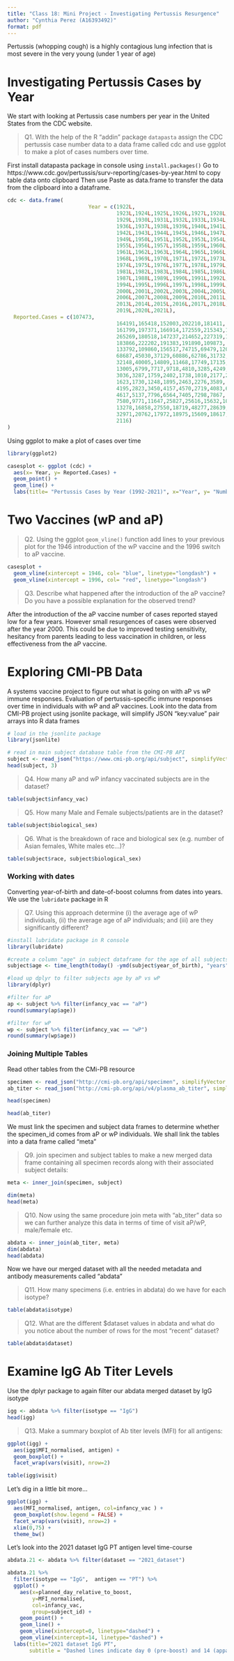 ```yaml
---
title: "Class 18: Mini Project - Investigating Pertussis Resurgence"
author: "Cynthia Perez (A16393492)"
format: pdf
---
```


Pertussis (whopping cough) is a highly contagious lung infection that is most severe in the very young (under 1 year of age)

# Investigating Pertussis Cases by Year

We start with looking at Pertussis case numbers per year in the United States from the CDC website.

> Q1. With the help of the R “addin” package `datapasta` assign the CDC pertussis case number data to a data frame called cdc and use ggplot to make a plot of cases numbers over time.

First install datapasta package in console using `install.packages()`
Go to https://www.cdc.gov/pertussis/surv-reporting/cases-by-year.html to copy table data onto clipboard
Then use Paste as data.frame to transfer the data from the clipboard into a dataframe.
```r
cdc <- data.frame(
                          Year = c(1922L,
                                   1923L,1924L,1925L,1926L,1927L,1928L,
                                   1929L,1930L,1931L,1932L,1933L,1934L,1935L,
                                   1936L,1937L,1938L,1939L,1940L,1941L,
                                   1942L,1943L,1944L,1945L,1946L,1947L,1948L,
                                   1949L,1950L,1951L,1952L,1953L,1954L,
                                   1955L,1956L,1957L,1958L,1959L,1960L,
                                   1961L,1962L,1963L,1964L,1965L,1966L,1967L,
                                   1968L,1969L,1970L,1971L,1972L,1973L,
                                   1974L,1975L,1976L,1977L,1978L,1979L,1980L,
                                   1981L,1982L,1983L,1984L,1985L,1986L,
                                   1987L,1988L,1989L,1990L,1991L,1992L,1993L,
                                   1994L,1995L,1996L,1997L,1998L,1999L,
                                   2000L,2001L,2002L,2003L,2004L,2005L,
                                   2006L,2007L,2008L,2009L,2010L,2011L,2012L,
                                   2013L,2014L,2015L,2016L,2017L,2018L,
                                   2019L,2020L,2021L),
  Reported.Cases = c(107473,
                                   164191,165418,152003,202210,181411,
                                   161799,197371,166914,172559,215343,179135,
                                   265269,180518,147237,214652,227319,103188,
                                   183866,222202,191383,191890,109873,
                                   133792,109860,156517,74715,69479,120718,
                                   68687,45030,37129,60886,62786,31732,28295,
                                   32148,40005,14809,11468,17749,17135,
                                   13005,6799,7717,9718,4810,3285,4249,
                                   3036,3287,1759,2402,1738,1010,2177,2063,
                                   1623,1730,1248,1895,2463,2276,3589,
                                   4195,2823,3450,4157,4570,2719,4083,6586,
                                   4617,5137,7796,6564,7405,7298,7867,
                                   7580,9771,11647,25827,25616,15632,10454,
                                   13278,16858,27550,18719,48277,28639,
                                   32971,20762,17972,18975,15609,18617,6124,
                                   2116)
)
```

Using ggplot to make a plot of cases over time
```r
library(ggplot2)

casesplot <- ggplot (cdc) +
  aes(x= Year, y= Reported.Cases) +
  geom_point() +
  geom_line() +
  labs(title= "Pertussis Cases by Year (1992-2021)", x="Year", y= "Number of cases")
```


# Two Vaccines (wP and aP)

> Q2. Using the ggplot `geom_vline()` function add lines to your previous plot for the 1946 introduction of the wP vaccine and the 1996 switch to aP vaccine.

```r
casesplot + 
  geom_vline(xintercept = 1946, col= "blue", linetype="longdash") + 
  geom_vline(xintercept = 1996, col= "red", linetype="longdash")
```
> Q3. Describe what happened after the introduction of the aP vaccine? Do you have a possible explanation for the observed trend?

After the introduction of the aP vaccine number of cases reported stayed low for a few years. However small resurgences of cases were observed after the year 2000. This could be due to improved testing sensitivity, hesitancy from parents leading to less vaccination in children, or less effectiveness from the aP vaccine. 

# Exploring CMI-PB Data

A systems vaccine project to figure out what is going on with aP vs wP immune responses. 
Evaluation of pertussis-specific immune responses over time in individuals with wP and aP vaccines. Look into the data from CMI-PB project using jsonlite package, will simplify JSON "key:value" pair arrays into R data frames
 
```r
# load in the jsonlite package
library(jsonlite)

# read in main subject database table from the CMI-PB API
subject <- read_json("https://www.cmi-pb.org/api/subject", simplifyVector = TRUE)
head(subject, 3)
```
 
 > Q4. How many aP and wP infancy vaccinated subjects are in the dataset?
 
```r
table(subject$infancy_vac)
```
 > Q5. How many Male and Female subjects/patients are in the dataset?

```r
table(subject$biological_sex)
```
> Q6. What is the breakdown of race and biological sex (e.g. number of Asian females, White males etc…)?

```r
table(subject$race, subject$biological_sex)
```

### Working with dates
Converting year-of-birth and date-of-boost columns from dates into years. We use the `lubridate` package in R

> Q7. Using this approach determine (i) the average age of wP individuals, (ii) the average age of aP individuals; and (iii) are they significantly different?

```r
#install lubridate package in R console
library(lubridate)

#create a column "age" in subject dataframe for the age of all subjects in years
subject$age <- time_length(today() -ymd(subject$year_of_birth), "years")
```

```r
#load up dplyr to filter subjects age by aP vs wP
library(dplyr)

#filter for aP
ap <- subject %>% filter(infancy_vac == "aP")
round(summary(ap$age))

#filter for wP
wp <- subject %>% filter(infancy_vac == "wP")
round(summary(wp$age))

```

### Joining Multiple Tables

Read other tables from the CMi-PB resource
```r
specimen <- read_json("http://cmi-pb.org/api/specimen", simplifyVector = T)
ab_titer <- read_json("http://cmi-pb.org/api/v4/plasma_ab_titer", simplifyVector = T)
```

```r
head(specimen)
```
```r
head(ab_titer)
```
We must link the specimen and subject data frames to determine whether the specimen_id comes from aP or wP individuals. We shall link the tables into a data frame called "meta"

> Q9. join specimen and subject tables to make a new merged data frame containing all specimen records along with their associated subject details:

```r
meta <- inner_join(specimen, subject)

dim(meta)
head(meta)
```

> Q10. Now using the same procedure join meta with "ab_titer" data so we can further analyze this data in terms of time of visit aP/wP, male/female etc.

```r
abdata <- inner_join(ab_titer, meta)
dim(abdata)
head(abdata)
```
Now we have our merged dataset with all the needed metadata and antibody measurements called "abdata"

> Q11. How many specimens (i.e. entries in abdata) do we have for each isotype?

```r
table(abdata$isotype)
```
> Q12. What are the different $dataset values in abdata and what do you notice about the number of rows for the most “recent” dataset?

```r
table(abdata$dataset)
```

# Examine IgG Ab Titer Levels

Use the dplyr package to again filter our abdata merged dataset by IgG isotype
```r
igg <- abdata %>% filter(isotype == "IgG")
head(igg)
```

>Q13. Make a summary boxplot of Ab titer levels (MFI) for all antigens:

```r
ggplot(igg) +
  aes(igg$MFI_normalised, antigen) +
  geom_boxplot() +
  facet_wrap(vars(visit), nrow=2)
```

```r
table(igg$visit)
```

Let's dig in a little bit more...

```r
ggplot(igg) +
  aes(MFI_normalised, antigen, col=infancy_vac ) +
  geom_boxplot(show.legend = FALSE) + 
  facet_wrap(vars(visit), nrow=2) +
  xlim(0,75) +
  theme_bw()
```

Let's look into the 2021 dataset IgG PT antigen level time-course

```r
abdata.21 <- abdata %>% filter(dataset == "2021_dataset")

abdata.21 %>% 
  filter(isotype == "IgG",  antigen == "PT") %>%
  ggplot() +
    aes(x=planned_day_relative_to_boost,
        y=MFI_normalised,
        col=infancy_vac,
        group=subject_id) +
    geom_point() +
    geom_line() +
    geom_vline(xintercept=0, linetype="dashed") +
    geom_vline(xintercept=14, linetype="dashed") +
  labs(title="2021 dataset IgG PT",
       subtitle = "Dashed lines indicate day 0 (pre-boost) and 14 (apparent peak levels)")
```
